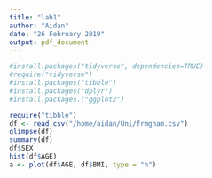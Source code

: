 ---
title: "lab1"
author: "Aidan"
date: "26 February 2019"
output: pdf_document
---

```{r}
#install.packages("tidyverse", dependencies=TRUE)
#require("tidyverse")
#install.packages("tibble")
#install.packages("dplyr")
#install.packages.("ggplot2")
```


```{r setup, include=FALSE}
require("tibble")
df <- read.csv("/home/aidan/Uni/frmgham.csv")
glimpse(df)
summary(df)
df$SEX
hist(df$AGE)
a <- plot(df$AGE, df$BMI, type = "h")

```

